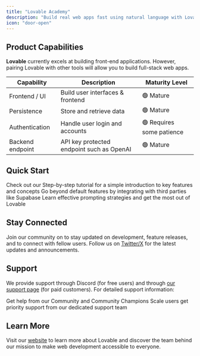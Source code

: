 ```yaml
---
title: "Lovable Academy"
description: "Build real web apps fast using natural language with Lovable"
icon: "door-open"
---
```



## Product Capabilities

**Lovable** currently excels at building front-end applications. However, pairing Lovable with other tools will allow you to build full-stack web apps.

| Capability       | Description                               | Maturity Level            |
| ---------------- | ----------------------------------------- | ------------------------- |
| Frontend / UI    | Build user interfaces & frontend          | 🟢 Mature                 |
| Persistence      | Store and retrieve data                   | 🟢 Mature                 |
| Authentication   | Handle user login and accounts            | 🟢 Requires some patience |
| Backend endpoint | API key protected endpoint such as OpenAI | 🟢 Mature                 |

## Quick Start

<CardGroup cols={1}>
  <Card title="Getting Started" icon="book" href="/user-guides/quickstart">
    Check out our Step-by-step tutorial for a simple introduction to key features and concepts
  </Card>

  <Card title="Integrations" icon="link" href="/integrations">
    Go beyond default features by integrating with third parties like Supabase
  </Card>

  <Card title="Prompting with Lovable" icon="lightbulb" href="/tips-tricks/prompting">
    Learn effective prompting strategies and get the most out of Lovable
  </Card>
</CardGroup>

## Stay Connected

Join our community on <DiscordLink /> to stay updated on development, feature releases, and to connect with fellow users. Follow us on [Twitter/X](https://twitter.com/Lovable_dev) for the latest updates and announcements.

## Support

We provide support through Discord (for free users) and through [our support page](https://lovable.dev/support) (for paid customers). For detailed support information:

<CardGroup cols={2}>
  <Card title="Community Support" icon="discord" href={discordInviteLink}>
    Get help from our Community and Community Champions
  </Card>

  <Card title="Priority Support" icon="envelope" href="https://lovable.dev/support">
    Scale users get priority support from our dedicated support team
  </Card>
</CardGroup>

## Learn More

Visit our [website](https://lovable.dev) to learn more about Lovable and discover the team behind our mission to make web development accessible to everyone.